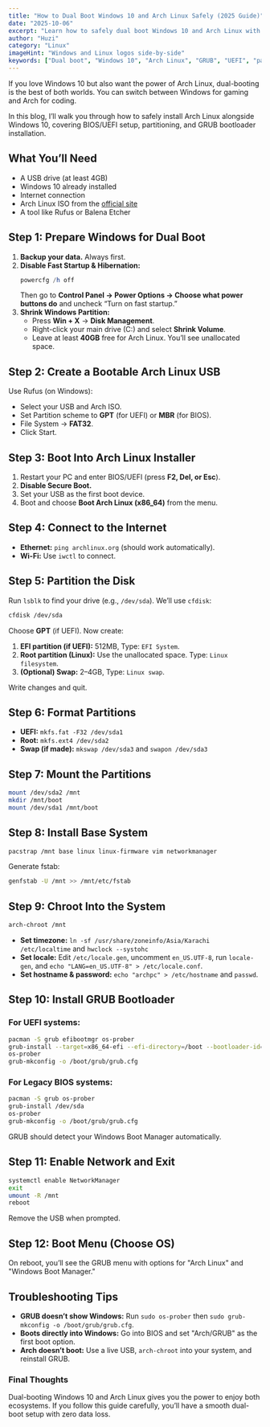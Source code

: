 ```yaml
---
title: "How to Dual Boot Windows 10 and Arch Linux Safely (2025 Guide)"
date: "2025-10-06"
excerpt: "Learn how to safely dual boot Windows 10 and Arch Linux with this 2025 step-by-step guide. Covers partitioning, UEFI/BIOS setup, GRUB bootloader configuration, and recovery tips."
author: "Huzi"
category: "Linux"
imageHint: "Windows and Linux logos side-by-side"
keywords: ["Dual boot", "Windows 10", "Arch Linux", "GRUB", "UEFI", "partitioning", "Linux install", "dual boot guide"]
---
```


If you love Windows 10 but also want the power of Arch Linux, dual-booting is the best of both worlds. You can switch between Windows for gaming and Arch for coding.

In this blog, I’ll walk you through how to safely install Arch Linux alongside Windows 10, covering BIOS/UEFI setup, partitioning, and GRUB bootloader installation.

## What You’ll Need
- A USB drive (at least 4GB)
- Windows 10 already installed
- Internet connection
- Arch Linux ISO from the [official site](https://archlinux.org/download/)
- A tool like Rufus or Balena Etcher

## Step 1: Prepare Windows for Dual Boot

1.  **Backup your data.** Always first.
2.  **Disable Fast Startup & Hibernation:**
    ```powershell
    powercfg /h off
    ```
    Then go to **Control Panel → Power Options → Choose what power buttons do** and uncheck “Turn on fast startup.”
3.  **Shrink Windows Partition:**
    -   Press **Win + X** → **Disk Management**.
    -   Right-click your main drive (C:) and select **Shrink Volume**.
    -   Leave at least **40GB** free for Arch Linux. You’ll see unallocated space.

## Step 2: Create a Bootable Arch Linux USB

Use Rufus (on Windows):
-   Select your USB and Arch ISO.
-   Set Partition scheme to **GPT** (for UEFI) or **MBR** (for BIOS).
-   File System → **FAT32**.
-   Click Start.

## Step 3: Boot Into Arch Linux Installer

1.  Restart your PC and enter BIOS/UEFI (press **F2, Del, or Esc**).
2.  **Disable Secure Boot.**
3.  Set your USB as the first boot device.
4.  Boot and choose **Boot Arch Linux (x86_64)** from the menu.

## Step 4: Connect to the Internet

-   **Ethernet:** `ping archlinux.org` (should work automatically).
-   **Wi-Fi:** Use `iwctl` to connect.

## Step 5: Partition the Disk

Run `lsblk` to find your drive (e.g., `/dev/sda`). We’ll use `cfdisk`:
```bash
cfdisk /dev/sda
```
Choose **GPT** (if UEFI). Now create:
1.  **EFI partition (if UEFI):** 512MB, Type: `EFI System`.
2.  **Root partition (Linux):** Use the unallocated space. Type: `Linux filesystem`.
3.  **(Optional) Swap:** 2–4GB, Type: `Linux swap`.

Write changes and quit.

## Step 6: Format Partitions

-   **UEFI:** `mkfs.fat -F32 /dev/sda1`
-   **Root:** `mkfs.ext4 /dev/sda2`
-   **Swap (if made):** `mkswap /dev/sda3` and `swapon /dev/sda3`

## Step 7: Mount the Partitions
```bash
mount /dev/sda2 /mnt
mkdir /mnt/boot
mount /dev/sda1 /mnt/boot
```

## Step 8: Install Base System
```bash
pacstrap /mnt base linux linux-firmware vim networkmanager
```
Generate fstab:
```bash
genfstab -U /mnt >> /mnt/etc/fstab
```

## Step 9: Chroot Into the System
```bash
arch-chroot /mnt
```
-   **Set timezone:** `ln -sf /usr/share/zoneinfo/Asia/Karachi /etc/localtime` and `hwclock --systohc`
-   **Set locale:** Edit `/etc/locale.gen`, uncomment `en_US.UTF-8`, run `locale-gen`, and `echo "LANG=en_US.UTF-8" > /etc/locale.conf`.
-   **Set hostname & password:** `echo "archpc" > /etc/hostname` and `passwd`.

## Step 10: Install GRUB Bootloader

### For UEFI systems:
```bash
pacman -S grub efibootmgr os-prober
grub-install --target=x86_64-efi --efi-directory=/boot --bootloader-id=Arch
os-prober
grub-mkconfig -o /boot/grub/grub.cfg
```
### For Legacy BIOS systems:
```bash
pacman -S grub os-prober
grub-install /dev/sda
os-prober
grub-mkconfig -o /boot/grub/grub.cfg
```
GRUB should detect your Windows Boot Manager automatically.

## Step 11: Enable Network and Exit
```bash
systemctl enable NetworkManager
exit
umount -R /mnt
reboot
```
Remove the USB when prompted.

## Step 12: Boot Menu (Choose OS)

On reboot, you’ll see the GRUB menu with options for "Arch Linux" and "Windows Boot Manager."

## Troubleshooting Tips

-   **GRUB doesn’t show Windows:** Run `sudo os-prober` then `sudo grub-mkconfig -o /boot/grub/grub.cfg`.
-   **Boots directly into Windows:** Go into BIOS and set "Arch/GRUB" as the first boot option.
-   **Arch doesn’t boot:** Use a live USB, `arch-chroot` into your system, and reinstall GRUB.

### Final Thoughts

Dual-booting Windows 10 and Arch Linux gives you the power to enjoy both ecosystems. If you follow this guide carefully, you’ll have a smooth dual-boot setup with zero data loss.
